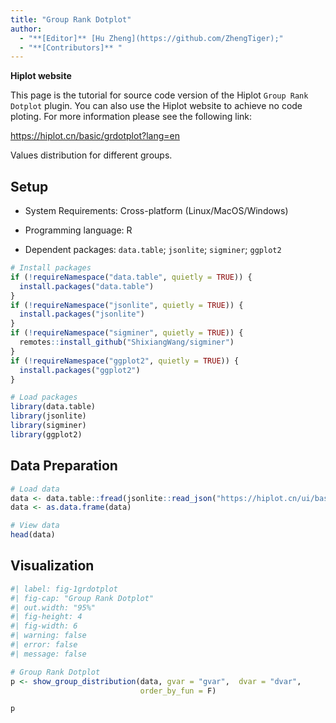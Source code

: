 ```yaml
---
title: "Group Rank Dotplot"
author:
  - "**[Editor]** [Hu Zheng](https://github.com/ZhengTiger);"
  - "**[Contributors]** "
---
```


::: callout-note
**Hiplot website**

This page is the tutorial for source code version of the Hiplot `Group Rank Dotplot` plugin. You can also use the Hiplot website to achieve no code ploting. For more information please see the following link:

<https://hiplot.cn/basic/grdotplot?lang=en>
:::

Values distribution for different groups.

## Setup

-   System Requirements: Cross-platform (Linux/MacOS/Windows)

-   Programming language: R

-   Dependent packages: `data.table`; `jsonlite`; `sigminer`; `ggplot2`

```r
# Install packages
if (!requireNamespace("data.table", quietly = TRUE)) {
  install.packages("data.table")
}
if (!requireNamespace("jsonlite", quietly = TRUE)) {
  install.packages("jsonlite")
}
if (!requireNamespace("sigminer", quietly = TRUE)) {
  remotes::install_github("ShixiangWang/sigminer")
}
if (!requireNamespace("ggplot2", quietly = TRUE)) {
  install.packages("ggplot2")
}

# Load packages
library(data.table)
library(jsonlite)
library(sigminer)
library(ggplot2)
```

## Data Preparation

```r
# Load data
data <- data.table::fread(jsonlite::read_json("https://hiplot.cn/ui/basic/grdotplot/data.json")$exampleData$textarea[[1]])
data <- as.data.frame(data)

# View data
head(data)
```

## Visualization

```r
#| label: fig-1grdotplot
#| fig-cap: "Group Rank Dotplot"
#| out.width: "95%"
#| fig-height: 4
#| fig-width: 6
#| warning: false
#| error: false
#| message: false

# Group Rank Dotplot
p <- show_group_distribution(data, gvar = "gvar",  dvar = "dvar", 
                             order_by_fun = F)

p
```



